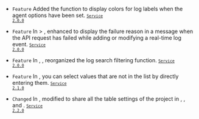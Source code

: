 - <code class="Feature">Feature</code> Added the function to display colors for log labels when the agent options have been set. <code class='changelog-service'><a href="../release-notes/service/service-2_0_x"><code class='changelog-service'>Service 2.0.0​</code></a></code>

- <code class="Feature">Feature</code> In <Cmdname sid="side_event" className="uitext" /> &gt; <Cmdname sid="side_eventSetting" className="uitext" />, enhanced to display the failure reason in a message when the API request has failed while adding or modifying a real-time log event. <code class='changelog-service'><a href="../release-notes/service/service-2_0_x"><code class='changelog-service'>Service 2.0.0​</code></a></code>

- <code class="Feature">Feature</code> In <Cmdname sid="log_search" className="uitext" />, <Cmdname sid="side_logTail" className="uitext" />, reorganized the log search filtering function. <code class='changelog-service'><a href="../release-notes/service/service-2_0_x"><code class='changelog-service'>Service 2.0.0​</code></a></code>

- <code class="Feature">Feature</code> In <Cmdname sid="side_logExplorer" className="uitext" />, you can select values that are not in the <Cmdname sid="filter" className="uitext" /> list by directly entering them. <code class='changelog-service'><a href="../release-notes/service/service-2_1_x"><code class='changelog-service'>Service 2.1.0​</code></a></code>

- <code class="Changed">Changed</code> In <Cmdname sid="side_log" className="uitext" />, modified to share all the table settings of the project in <Cmdname sid="side_logTail" className="uitext" />, <Cmdname sid="log_search" className="uitext" />, and <Cmdname sid="side_logExplorer" className="uitext" />. <code class='changelog-service'><a href="../release-notes/service/service-2_2_x"><code class='changelog-service'>Service 2.2.0​</code></a></code>
